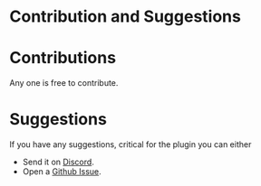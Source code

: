 # Contribution and Suggestions

# Contributions

Any one is free to contribute.

# Suggestions

If you have any suggestions, critical for the plugin you can either

- Send it on [Discord](https://discord.com).
- Open a [Github Issue](https://github.com).
